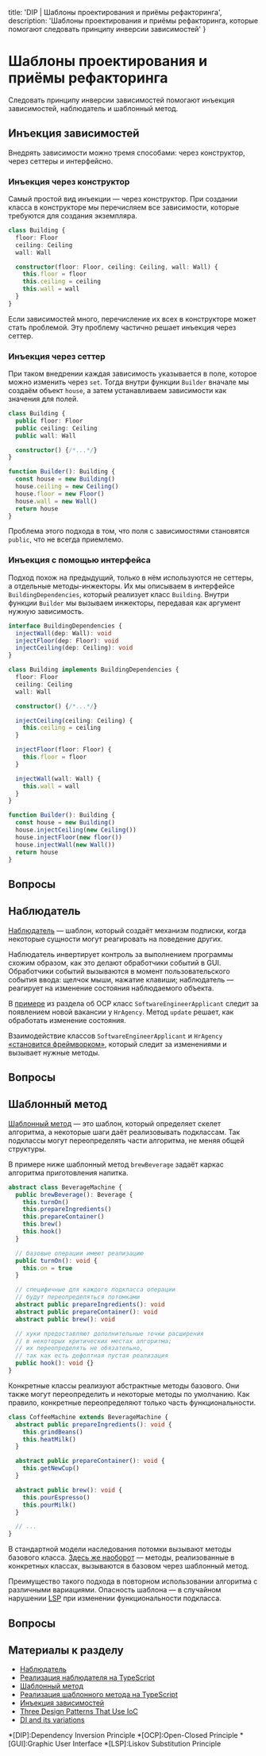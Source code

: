 
  title: 'DIP | Шаблоны проектирования и приёмы рефакторинга',
  description: 'Шаблоны проектирования и приёмы рефакторинга, которые помогают следовать принципу инверсии зависимостей'
}


# Шаблоны проектирования и приёмы рефакторинга

Следовать принципу инверсии зависимостей помогают инъекция зависимостей, наблюдатель и шаблонный метод.

## Инъекция зависимостей

Внедрять зависимости можно тремя способами: через конструктор, через сеттеры и интерфейсно.

### Инъекция через конструктор

Самый простой вид инъекции — через конструктор. При создании класса в конструкторе мы перечисляем все зависимости, которые требуются для создания экземпляра.

```ts
class Building {
  floor: Floor
  ceiling: Ceiling
  wall: Wall

  constructor(floor: Floor, ceiling: Ceiling, wall: Wall) {
    this.floor = floor
    this.ceiling = ceiling
    this.wall = wall
  }
}
```

Если зависимостей много, перечисление их всех в конструкторе может стать проблемой. Эту проблему частично решает инъекция через сеттер.

### Инъекция через сеттер

При таком внедрении каждая зависимость указывается в поле, которое можно изменить через `set`. Тогда внутри функции `Builder` вначале мы создаём объект `house`, а затем устанавливаем зависимости как значения для полей.

```ts
class Building {
  public floor: Floor
  public ceiling: Ceiling
  public wall: Wall

  constructor() {/*...*/}
}

function Builder(): Building {
  const house = new Building()
  house.ceiling = new Ceiling()
  house.floor = new Floor()
  house.wall = new Wall()
  return house
}
```

Проблема этого подхода в том, что поля с зависимостями становятся `public`, что не всегда приемлемо.

### Инъекция с помощью интерфейса

Подход похож на предыдущий, только в нём используются не сеттеры, а отдельные методы-инжекторы. Их мы описываем в интерфейсе `BuildingDependencies`, который реализует класс `Building`. Внутри функции `Builder` мы вызываем инжекторы, передавая как аргумент нужную зависимость.

```ts
interface BuildingDependencies {
  injectWall(dep: Wall): void
  injectFloor(dep: Floor): void
  injectCeiling(dep: Ceiling): void
}

class Building implements BuildingDependencies {
  floor: Floor
  ceiling: Ceiling
  wall: Wall

  constructor() {/*...*/}

  injectCeiling(ceiling: Ceiling) {
    this.ceiling = ceiling
  }

  injectFloor(floor: Floor) {
    this.floor = floor
  }

  injectWall(wall: Wall) {
    this.wall = wall
  }
}

function Builder(): Building {
  const house = new Building()
  house.injectCeiling(new Ceiling())
  house.injectFloor(new floor())
  house.injectWall(new Wall())
  return house
}
```

## Вопросы
<Quiz name='dip-patterns-1' />
<Quiz name='dip-patterns-2' />

## Наблюдатель

[Наблюдатель](https://refactoring.guru/ru/design-patterns/observer) — шаблон, который создаёт механизм подписки, когда некоторые сущности могут реагировать на поведение других.

Наблюдатель инвертирует контроль за выполнением программы схожим образом, как это делают обработчики событий в GUI. Обработчики событий вызываются в момент пользовательского события ввода: щелчок мыши, нажатие клавиши; наблюдатель — реагирует на изменение состояния наблюдаемого объекта.

В [примере](/ocp/patterns) из раздела об OCP класс `SoftwareEngineerApplicant` следит за появлением новой вакансии у `HrAgency`. Метод `update` решает, как обработать изменение состояния.

Взаимодействие классов `SoftwareEngineerApplicant` и `HrAgency` [«становится фреймворком»](https://www.sitepoint.com/three-design-patterns-that-use-inversion-of-control/), который следит за изменениями и вызывает нужные методы.

## Вопросы
<Quiz name='dip-patterns-3' />

## Шаблонный метод

[Шаблонный метод](https://refactoring.guru/ru/design-patterns/template-method) — это шаблон, который определяет скелет алгоритма, а некоторые шаги даёт реализовывать подклассам. Так подклассы могут переопределять части алгоритма, не меняя общей структуры.

В примере ниже шаблонный метод `brewBeverage` задаёт каркас алгоритма приготовления напитка.

```ts
abstract class BeverageMachine {
  public brewBeverage(): Beverage {
    this.turnOn()
    this.prepareIngredients()
    this.prepareContainer()
    this.brew()
    this.hook()
  }

  // базовые операции имеют реализацию
  public turnOn(): void {
    this.on = true
  }

  // специфичные для каждого подкласса операции
  // будут переопределяться потомками
  abstract public prepareIngredients(): void
  abstract public prepareContainer(): void
  abstract public brew(): void

  // хуки предоставляют дополнительные точки расширения
  // в некоторых критических местах алгоритма;
  // их переопределять не обязательно,
  // так как есть дефолтная пустая реализация
  public hook(): void {}
}
```

Конкретные классы реализуют абстрактные методы базового. Они также могут переопределить и некоторые методы по умолчанию. Как правило, конкретные переопределяют только часть функциональности.

```ts
class CoffeeMachine extends BeverageMachine {
  abstract public prepareIngredients(): void {
    this.grindBeans()
    this.heatMilk()
  }

  abstract public prepareContainer(): void {
    this.getNewCup()
  }

  abstract public brew(): void {
    this.pourEspresso()
    this.pourMilk()
  }

  // ...
}
```

В стандартной модели наследования потомки вызывают методы базового класса. [Здесь же наоборот](https://www.sitepoint.com/three-design-patterns-that-use-inversion-of-control/) — методы, реализованные в конкретных классах, вызываются в базовом через шаблонный метод.

Преимущество такого подхода в повторном использовании алгоритма с различными вариациями. Опасность шаблона — в случайном нарушении [LSP](/lsp) при изменении функциональности подкласса.

## Вопросы
<Quiz name='dip-patterns-4' />
<Quiz name='dip-patterns-5' />

## Материалы к разделу
- [Наблюдатель](https://refactoring.guru/ru/design-patterns/observer)
- [Реализация наблюдателя на TypeScript](https://github.com/torokmark/design_patterns_in_typescript/blob/master/observer/observer.ts)
- [Шаблонный метод](https://refactoring.guru/ru/design-patterns/template-method)
- [Реализация шаблонного метода на TypeScript](https://github.com/torokmark/design_patterns_in_typescript/blob/master/template_method/templateMethod.ts)
- [Инъекция зависимостей](https://en.wikipedia.org/wiki/Dependency_injection)
- [Three Design Patterns That Use IoC](https://www.sitepoint.com/three-design-patterns-that-use-inversion-of-control/)
- [DI and its variations](https://medium.com/@sawomirkowalski/design-patterns-dependency-injection-and-its-variations-16007d0fa367)

*[DIP]:Dependency Inversion Principle
*[OCP]:Open-Closed Principle
*[GUI]:Graphic User Interface
*[LSP]:Liskov Substitution Principle
